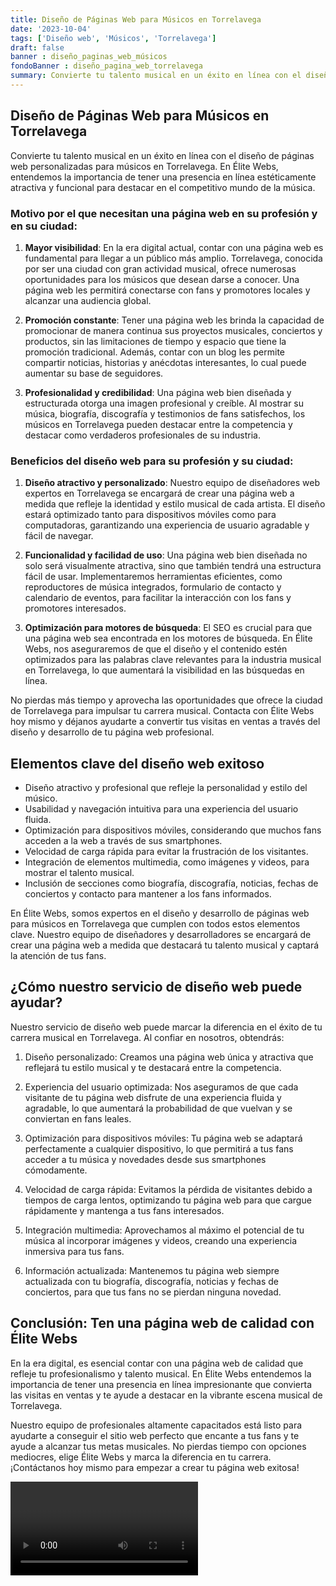 ```yaml
---
title: Diseño de Páginas Web para Músicos en Torrelavega
date: '2023-10-04'
tags: ['Diseño web', 'Músicos', 'Torrelavega']
draft: false
banner : diseño_paginas_web_músicos
fondoBanner : diseño_pagina_web_torrelavega
summary: Convierte tu talento musical en un éxito en línea con el diseño de páginas web personalizadas para músicos en Torrelavega. En Élite Webs, entendemos la importancia de tener una presencia en línea estéticamente atractiva y funcional para destacar en el competitivo mundo de la música.
---
```


## Diseño de Páginas Web para Músicos en Torrelavega

Convierte tu talento musical en un éxito en línea con el diseño de páginas web personalizadas para músicos en Torrelavega. En Élite Webs, entendemos la importancia de tener una presencia en línea estéticamente atractiva y funcional para destacar en el competitivo mundo de la música.

### Motivo por el que necesitan una página web en su profesión y en su ciudad:

1. **Mayor visibilidad**: En la era digital actual, contar con una página web es fundamental para llegar a un público más amplio. Torrelavega, conocida por ser una ciudad con gran actividad musical, ofrece numerosas oportunidades para los músicos que desean darse a conocer. Una página web les permitirá conectarse con fans y promotores locales y alcanzar una audiencia global.

2. **Promoción constante**: Tener una página web les brinda la capacidad de promocionar de manera continua sus proyectos musicales, conciertos y productos, sin las limitaciones de tiempo y espacio que tiene la promoción tradicional. Además, contar con un blog les permite compartir noticias, historias y anécdotas interesantes, lo cual puede aumentar su base de seguidores.

3. **Profesionalidad y credibilidad**: Una página web bien diseñada y estructurada otorga una imagen profesional y creíble. Al mostrar su música, biografía, discografía y testimonios de fans satisfechos, los músicos en Torrelavega pueden destacar entre la competencia y destacar como verdaderos profesionales de su industria.

### Beneficios del diseño web para su profesión y su ciudad:

1. **Diseño atractivo y personalizado**: Nuestro equipo de diseñadores web expertos en Torrelavega se encargará de crear una página web a medida que refleje la identidad y estilo musical de cada artista. El diseño estará optimizado tanto para dispositivos móviles como para computadoras, garantizando una experiencia de usuario agradable y fácil de navegar.

2. **Funcionalidad y facilidad de uso**: Una página web bien diseñada no solo será visualmente atractiva, sino que también tendrá una estructura fácil de usar. Implementaremos herramientas eficientes, como reproductores de música integrados, formulario de contacto y calendario de eventos, para facilitar la interacción con los fans y promotores interesados.

3. **Optimización para motores de búsqueda**: El SEO es crucial para que una página web sea encontrada en los motores de búsqueda. En Élite Webs, nos aseguraremos de que el diseño y el contenido estén optimizados para las palabras clave relevantes para la industria musical en Torrelavega, lo que aumentará la visibilidad en las búsquedas en línea.

No pierdas más tiempo y aprovecha las oportunidades que ofrece la ciudad de Torrelavega para impulsar tu carrera musical. Contacta con Élite Webs hoy mismo y déjanos ayudarte a convertir tus visitas en ventas a través del diseño y desarrollo de tu página web profesional.

<GifSeo />

<Cta />

## Elementos clave del diseño web exitoso

- Diseño atractivo y profesional que refleje la personalidad y estilo del músico.
- Usabilidad y navegación intuitiva para una experiencia del usuario fluida.
- Optimización para dispositivos móviles, considerando que muchos fans acceden a la web a través de sus smartphones.
- Velocidad de carga rápida para evitar la frustración de los visitantes.
- Integración de elementos multimedia, como imágenes y videos, para mostrar el talento musical.
- Inclusión de secciones como biografía, discografía, noticias, fechas de conciertos y contacto para mantener a los fans informados.

En Élite Webs, somos expertos en el diseño y desarrollo de páginas web para músicos en Torrelavega que cumplen con todos estos elementos clave. Nuestro equipo de diseñadores y desarrolladores se encargará de crear una página web a medida que destacará tu talento musical y captará la atención de tus fans.

## ¿Cómo nuestro servicio de diseño web puede ayudar?

Nuestro servicio de diseño web puede marcar la diferencia en el éxito de tu carrera musical en Torrelavega. Al confiar en nosotros, obtendrás:

1. Diseño personalizado: Creamos una página web única y atractiva que reflejará tu estilo musical y te destacará entre la competencia.

2. Experiencia del usuario optimizada: Nos aseguramos de que cada visitante de tu página web disfrute de una experiencia fluida y agradable, lo que aumentará la probabilidad de que vuelvan y se conviertan en fans leales.

3. Optimización para dispositivos móviles: Tu página web se adaptará perfectamente a cualquier dispositivo, lo que permitirá a tus fans acceder a tu música y novedades desde sus smartphones cómodamente.

4. Velocidad de carga rápida: Evitamos la pérdida de visitantes debido a tiempos de carga lentos, optimizando tu página web para que cargue rápidamente y mantenga a tus fans interesados.

5. Integración multimedia: Aprovechamos al máximo el potencial de tu música al incorporar imágenes y videos, creando una experiencia inmersiva para tus fans.

6. Información actualizada: Mantenemos tu página web siempre actualizada con tu biografía, discografía, noticias y fechas de conciertos, para que tus fans no se pierdan ninguna novedad.

## Conclusión: Ten una página web de calidad con Élite Webs

En la era digital, es esencial contar con una página web de calidad que refleje tu profesionalismo y talento musical. En Élite Webs entendemos la importancia de tener una presencia en línea impresionante que convierta las visitas en ventas y te ayude a destacar en la vibrante escena musical de Torrelavega.

Nuestro equipo de profesionales altamente capacitados está listo para ayudarte a conseguir el sitio web perfecto que encante a tus fans y te ayude a alcanzar tus metas musicales. No pierdas tiempo con opciones mediocres, elige Élite Webs y marca la diferencia en tu carrera. ¡Contáctanos hoy mismo para empezar a crear tu página web exitosa!

<Video />

<CtaBot job='Músicos' city='Torrelavega'/>

<Gmaps query='Torrelavega+españa+maps' />